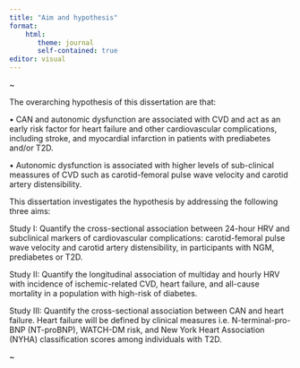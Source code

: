 ```yaml
---
title: "Aim and hypothesis"
format: 
    html:
       theme: journal
       self-contained: true
editor: visual
---
```



\newpage

\thispagestyle{empty}
~
\newpage

The overarching hypothesis of this dissertation are that:

• CAN and autonomic dysfunction are associated with CVD and act as an early risk factor for heart failure and other cardiovascular complications, including stroke, and myocardial infarction in patients with prediabetes and/or T2D.

• Autonomic dysfunction is associated with higher levels of sub-clinical meassures of CVD such as carotid-femoral pulse wave velocity and carotid artery distensibility.

This dissertation investigates the hypothesis by addressing the following three aims:

Study I: Quantify the cross-sectional association between 24-hour HRV and subclinical markers of cardiovascular complications: carotid-femoral pulse wave velocity and carotid artery distensibility, in participants with NGM, prediabetes or T2D.

Study II: Quantify the longitudinal association of multiday and hourly HRV with incidence of ischemic-related CVD, heart failure, and all-cause mortality in a population with high-risk of diabetes.

Study III: Quantify the cross-sectional association between CAN and heart failure. Heart failure will be defined by clinical measures i.e. N-terminal-pro-BNP (NT-proBNP), WATCH-DM risk, and New York Heart Association (NYHA) classification scores among individuals with T2D.


\newpage

\thispagestyle{empty}
~
\newpage
